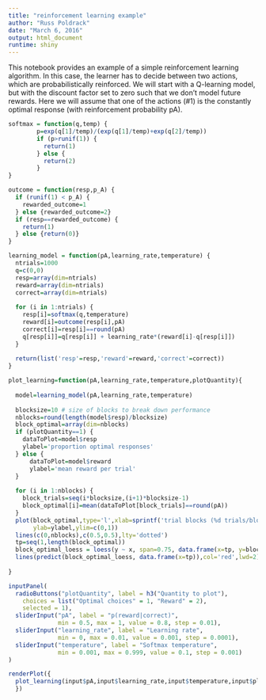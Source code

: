 ```yaml
---
title: "reinforcement learning example"
author: "Russ Poldrack"
date: "March 6, 2016"
output: html_document
runtime: shiny
---
```


This notebook provides an example of a simple reinforcement learning algorithm. In this case, the learner has to decide between two actions, which are probabilistically reinforced. We will start with a Q-learning model, but with the discount factor set to zero such that we don't model future rewards.  Here we will assume that one of the actions (#1) is the constantly optimal response (with reinforcement probability pA).

```r

softmax = function(q,temp) {
        p=exp(q[1]/temp)/(exp(q[1]/temp)+exp(q[2]/temp))
        if (p>runif(1)) {
          return(1)
        } else {
          return(2)
        }
}

outcome = function(resp,p_A) {
  if (runif(1) < p_A) {
    rewarded_outcome=1
  } else {rewarded_outcome=2}
  if (resp==rewarded_outcome) {
    return(1)
  } else {return(0)}
}

learning_model = function(pA,learning_rate,temperature) {
  ntrials=1000
  q=c(0,0)
  resp=array(dim=ntrials)
  reward=array(dim=ntrials)
  correct=array(dim=ntrials)
  
  for (i in 1:ntrials) {
    resp[i]=softmax(q,temperature)
    reward[i]=outcome(resp[i],pA)
    correct[i]=resp[i]==round(pA)
    q[resp[i]]=q[resp[i]] + learning_rate*(reward[i]-q[resp[i]])
  }
  
  return(list('resp'=resp,'reward'=reward,'correct'=correct))
}

plot_learning=function(pA,learning_rate,temperature,plotQuantity){
  
  model=learning_model(pA,learning_rate,temperature)
  
  blocksize=10 # size of blocks to break down performance
  nblocks=round(length(model$resp)/blocksize)
  block_optimal=array(dim=nblocks)
  if (plotQuantity==1) {
    dataToPlot=model$resp
    ylabel='proportion optimal responses'
  } else {
      dataToPlot=model$reward
      ylabel='mean reward per trial'
  }
  
  for (i in 1:nblocks) {
    block_trials=seq(i*blocksize,(i+1)*blocksize-1)
    block_optimal[i]=mean(dataToPlot[block_trials]==round(pA))
  }
  plot(block_optimal,type='l',xlab=sprintf('trial blocks (%d trials/block)',blocksize),
       ylab=ylabel,ylim=c(0,1))
  lines(c(0,nblocks),c(0.5,0.5),lty='dotted')
  tp=seq(1,length(block_optimal))
  block_optimal_loess = loess(y ~ x, span=0.75, data.frame(x=tp, y=block_optimal))
  lines(predict(block_optimal_loess, data.frame(x=tp)),col='red',lwd=2)
                              
}
```


```r
inputPanel(
  radioButtons("plotQuantity", label = h3("Quantity to plot"),
    choices = list("Optimal choices" = 1, "Reward" = 2), 
    selected = 1),
  sliderInput("pA", label = "p(reward|correct)",
              min = 0.5, max = 1, value = 0.8, step = 0.01),
  sliderInput("learning_rate", label = "Learning rate",
              min = 0, max = 0.01, value = 0.001, step = 0.0001),
  sliderInput("temperature", label = "Softmax temperature",
              min = 0.001, max = 0.999, value = 0.1, step = 0.001)
)

renderPlot({
  plot_learning(input$pA,input$learning_rate,input$temperature,input$plotQuantity)
  })
```

